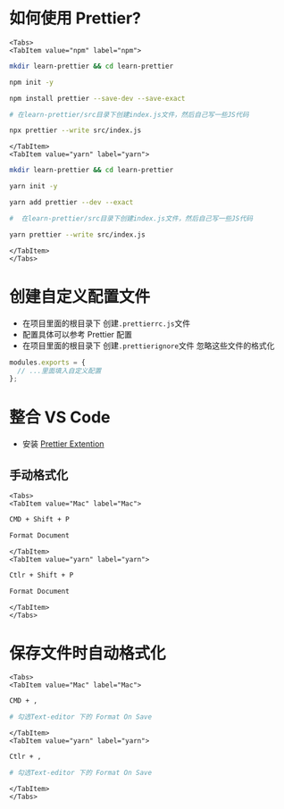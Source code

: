 
# 如何使用 Prettier?

```mdx-code-block
<Tabs>
<TabItem value="npm" label="npm">
```

```bash
mkdir learn-prettier && cd learn-prettier

npm init -y

npm install prettier --save-dev --save-exact

# 在learn-prettier/src目录下创建index.js文件，然后自己写一些JS代码

npx prettier --write src/index.js
```

```mdx-code-block
</TabItem>
<TabItem value="yarn" label="yarn">
```

```bash
mkdir learn-prettier && cd learn-prettier

yarn init -y

yarn add prettier --dev --exact

#  在learn-prettier/src目录下创建index.js文件，然后自己写一些JS代码

yarn prettier --write src/index.js
```

```mdx-code-block
</TabItem>
</Tabs>
```

# 创建自定义配置文件

- 在项目里面的根目录下 创建`.prettierrc.js`文件
- 配置具体可以参考 <Link to='/docs/prettier/prettier-config'>Prettier 配置</Link>
- 在项目里面的根目录下 创建`.prettierignore`文件 忽略这些文件的格式化

```js title="/src/.prettierrc.js"
modules.exports = {
  // ...里面填入自定义配置
};
```

# 整合 VS Code

- 安装 [Prettier Extention](https://marketplace.visualstudio.com/items?itemName=esbenp.prettier-vscode)

## 手动格式化

```mdx-code-block
<Tabs>
<TabItem value="Mac" label="Mac">
```

```bash
CMD + Shift + P

Format Document
```

```mdx-code-block
</TabItem>
<TabItem value="yarn" label="yarn">
```

```bash
Ctlr + Shift + P

Format Document
```

```mdx-code-block
</TabItem>
</Tabs>
```

# 保存文件时自动格式化

```mdx-code-block
<Tabs>
<TabItem value="Mac" label="Mac">
```

```bash
CMD + ,

# 勾选Text-editor 下的 Format On Save
```

```mdx-code-block
</TabItem>
<TabItem value="yarn" label="yarn">
```

```bash
Ctlr + ,

# 勾选Text-editor 下的 Format On Save
```

```mdx-code-block
</TabItem>
</Tabs>
```
